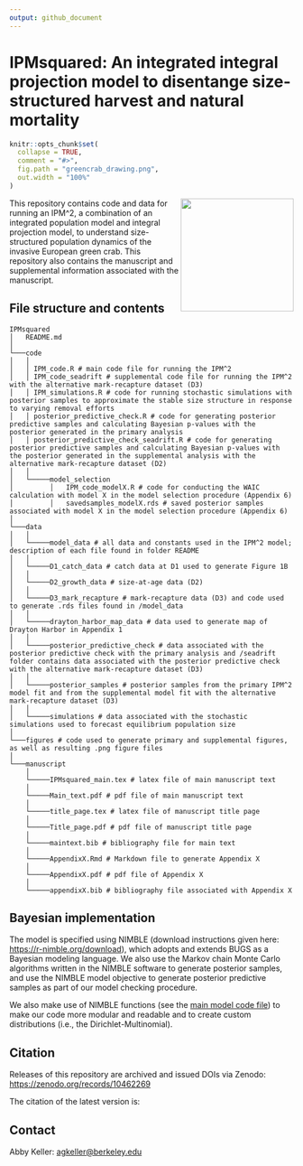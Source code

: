 ```yaml
---
output: github_document
---
```

# IPMsquared: An integrated integral projection model to disentange size-structured harvest and natural mortality

```r
knitr::opts_chunk$set(
  collapse = TRUE,
  comment = "#>",
  fig.path = "greencrab_drawing.png",
  out.width = "100%"
)
```

<img src="greencrab_drawing.png" align="right" height="200" style="float:right; height:200px;" dpi="700"/>

This repository contains code and data for running an IPM^2, a combination of an integrated population model and integral projection model, to understand size-structured population dynamics of the invasive European green crab. This repository also contains the manuscript and supplemental information associated with the manuscript.


## File structure and contents

```
IPMsquared
│   README.md  
│
└───code
│   │
│   │ IPM_code.R # main code file for running the IPM^2
│   │ IPM_code_seadrift # supplemental code file for running the IPM^2 with the alternative mark-recapture dataset (D3)    
│   │ IPM_simulations.R # code for running stochastic simulations with posterior samples to approximate the stable size structure in response to varying removal efforts
│   │ posterior_predictive_check.R # code for generating posterior predictive samples and calculating Bayesian p-values with the posterior generated in the primary analysis
│   │ posterior_predictive_check_seadrift.R # code for generating posterior predictive samples and calculating Bayesian p-values with the posterior generated in the supplemental analysis with the alternative mark-recapture dataset (D2)
│   │
│   └─────model_selection
│         │   IPM_code_modelX.R # code for conducting the WAIC calculation with model X in the model selection procedure (Appendix 6)
│         │   savedsamples_modelX.rds # saved posterior samples associated with model X in the model selection procedure (Appendix 6)
│   
└───data
│   │
│   └─────model_data # all data and constants used in the IPM^2 model; description of each file found in folder README
│   │
│   └─────D1_catch_data # catch data at D1 used to generate Figure 1B
│   │
│   └─────D2_growth_data # size-at-age data (D2)
│   │
│   └─────D3_mark_recapture # mark-recapture data (D3) and code used to generate .rds files found in /model_data
│   │
│   └─────drayton_harbor_map_data # data used to generate map of Drayton Harbor in Appendix 1
│   │
│   └─────posterior_predictive_check # data associated with the posterior predictive check with the primary analysis and /seadrift folder contains data associated with the posterior predictive check with the alternative mark-recapture dataset (D3)
│   │
│   └─────posterior_samples # posterior samples from the primary IPM^2 model fit and from the supplemental model fit with the alternative mark-recapture dataset (D3)
│   │
│   └─────simulations # data associated with the stochastic simulations used to forecast equilibrium population size
│
└───figures # code used to generate primary and supplemental figures, as well as resulting .png figure files
│
└───manuscript
    │
    └─────IPMsquared_main.tex # latex file of main manuscript text
    │
    └─────Main_text.pdf # pdf file of main manuscript text
    │
    └─────title_page.tex # latex file of manuscript title page
    │
    └─────Title_page.pdf # pdf file of manuscript title page
    │
    └─────maintext.bib # bibliography file for main text
    │
    └─────AppendixX.Rmd # Markdown file to generate Appendix X
    │
    └─────AppendixX.pdf # pdf file of Appendix X
    │
    └─────appendixX.bib # bibliography file associated with Appendix X

```

## Bayesian implementation

The model is specified using NIMBLE (download instructions
given here: <https://r-nimble.org/download>), which adopts and extends BUGS as a Bayesian modeling language. We also use the Markov chain Monte Carlo algorithms written in the NIMBLE software to generate posterior samples, and use the NIMBLE model objective to generate posterior predictive samples as part of our model checking procedure.

We also make use of NIMBLE functions (see the [main model code file](https://github.com/abigailkeller/IPMsquared/blob/main/code/IPM_code.R)) to make our code more modular and readable and to create custom distributions (i.e., the Dirichlet-Multinomial).

## Citation

Releases of this repository are archived and issued DOIs via Zenodo:
[https://zenodo.org/records/10462269](https://zenodo.org/records/10572340)

The citation of the latest version is:



## Contact

Abby Keller:
[agkeller@berkeley.edu](mailto:agkeller@berkeley.edu)
